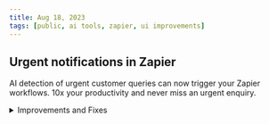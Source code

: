 ```yaml
---
title: Aug 18, 2023
tags: [public, ai tools, zapier, ui improvements]
---
```


## Urgent notifications in Zapier

AI detection of urgent customer queries can now trigger your Zapier workflows. 10x your productivity and never miss an urgent enquiry.


<details>
  <summary>Improvements and Fixes</summary>

  - Conversations page refresh: various usability improvements and styling updates
  - Data source management: Intent management has been migrated to data sources

</details>

<br/>
